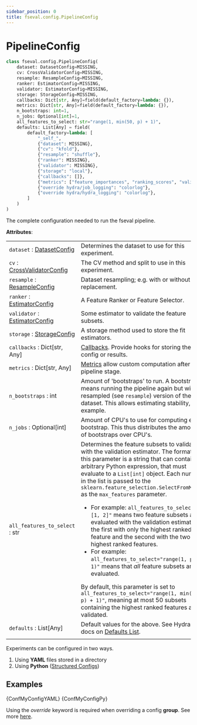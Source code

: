 ```yaml
---
sidebar_position: 0
title: fseval.config.PipelineConfig
---
```


# PipelineConfig

<!-- Docusaurus -->

<!-- YAML files -->

<!-- Python files -->


```python
class fseval.config.PipelineConfig(
    dataset: DatasetConfig=MISSING,   
    cv: CrossValidatorConfig=MISSING,
    resample: ResampleConfig=MISSING,
    ranker: EstimatorConfig=MISSING,
    validator: EstimatorConfig=MISSING,
    storage: StorageConfig=MISSING,
    callbacks: Dict[str, Any]=field(default_factory=lambda: {}),
    metrics: Dict[str, Any]=field(default_factory=lambda: {}),
    n_bootstraps: int=1,
    n_jobs: Optional[int]=1,
    all_features_to_select: str="range(1, min(50, p) + 1)",
    defaults: List[Any] = field(
        default_factory=lambda: [
            "_self_",
            {"dataset": MISSING},
            {"cv": "kfold"},
            {"resample": "shuffle"},
            {"ranker": MISSING},
            {"validator": MISSING},
            {"storage": "local"},
            {"callbacks": []},
            {"metrics": ["feature_importances", "ranking_scores", "validation_scores"]},
            {"override hydra/job_logging": "colorlog"},
            {"override hydra/hydra_logging": "colorlog"},
        ]
    )
)
```

The complete configuration needed to run the fseval pipeline.

**Attributes**:

| | |
|---|---|
| `dataset` : [DatasetConfig](../DatasetConfig) | Determines the dataset to use for this experiment. |
| `cv` : [CrossValidatorConfig](../CrossValidatorConfig) | The CV method and split to use in this experiment. |
| `resample` : [ResampleConfig](../ResampleConfig) | Dataset resampling; e.g. with or without replacement. |
| `ranker` : [EstimatorConfig](../EstimatorConfig) | A Feature Ranker or Feature Selector. |
| `validator` : [EstimatorConfig](../EstimatorConfig) | Some estimator to validate the feature subsets. |
| `storage` : [StorageConfig](../StorageConfig) | A storage method used to store the fit estimators. |
| `callbacks` : Dict[str, Any] | [Callbacks](../callbacks). Provide hooks for storing the config or results. |
| `metrics` : Dict[str, Any] | [Metrics](../metrics) allow custom computation after any pipeline stage. |
| `n_bootstraps` : int | Amount of 'bootstraps' to run. A bootstrap means running the pipeline again but with a resampled (see `resample`) version of the dataset. This allows estimating stability, for example. |
| `n_jobs` : Optional[int] | Amount of CPU's to use for computing each bootstrap. This thus distributes the amount of bootstraps over CPU's. |
| `all_features_to_select` : str | Determines the feature subsets to validate with the validation estimator. The format of this parameter is a string that can contain an arbitrary Python expression, that must evaluate to a `List[int]` object. Each number in the list is passed to the `sklearn.feature_selection.SelectFromModel` as the `max_features` parameter. <ul><li> For example: `all_features_to_select="[1, 2]"` means two feature subsets are evaluated with the validation estimator - the first with only the highest ranked feature and the second with the two highest ranked features. </li><li>For example: `all_features_to_select="range(1, p + 1)"` means that _all_ feature subsets are evaluated. </li></ul> By default, this parameter is set to `all_features_to_select="range(1, min(50, p) + 1)"`, meaning at most 50 subsets containing the highest ranked features are validated. |
| `defaults` : List[Any] | Default values for the above. See Hydra docs on [Defaults List](https://hydra.cc/docs/tutorials/structured_config/defaults/). |
| | |


Experiments can be configured in two ways.

1. Using **YAML** files stored in a directory
2. Using **Python** ([Structured Configs](https://hydra.cc/docs/tutorials/structured_config/intro/))

## Examples


<Tabs groupId="config-representation">
<TabItem value="yaml" label="YAML" default>

<CodeBlock className="language-yaml" title="conf/my_config.yaml">
        {ConfMyConfigYAML}
</CodeBlock>

</TabItem>
<TabItem value="structured" label="Structured Config">

<CodeBlock className="language-py" title="conf/my_config.py">
        {ConfMyConfigPy}
</CodeBlock>

</TabItem>
</Tabs>

Using the _override_ keyword is required when overriding a config **group**. See more [here](https://hydra.cc/docs/next/upgrades/1.0_to_1.1/defaults_list_override/#internaldocs-banner).